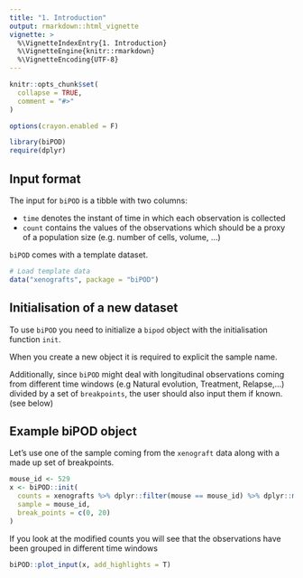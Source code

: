```yaml
---
title: "1. Introduction"
output: rmarkdown::html_vignette
vignette: >
  %\VignetteIndexEntry{1. Introduction}
  %\VignetteEngine{knitr::rmarkdown}
  %\VignetteEncoding{UTF-8}
---
```


```r
knitr::opts_chunk$set(
  collapse = TRUE,
  comment = "#>"
)

options(crayon.enabled = F)
```

```r
library(biPOD)
require(dplyr)
```

## Input format

The input for `biPOD` is a tibble with two columns:

- `time` denotes the instant of time in which each observation is collected
- `count` contains the values of the observations which should be a proxy of a population size (e.g. number of cells, volume, ...)

`biPOD` comes with a template dataset.

```r
# Load template data
data("xenografts", package = "biPOD")
```

## Initialisation of a new dataset

To use `biPOD` you need to initialize a `bipod` object with the initialisation function `init`.

When you create a new object it is required to explicit the sample name.

Additionally, since `biPOD` might deal with longitudinal observations coming from different time windows (e.g Natural evolution, Treatment, Relapse,...) divided by a set of `breakpoints`, the user should also input them if known. (see below)

## Example biPOD object

Let's use one of the sample coming from the `xenograft` data along with a made up set of breakpoints.

```r
mouse_id <- 529
x <- biPOD::init(
  counts = xenografts %>% dplyr::filter(mouse == mouse_id) %>% dplyr::mutate(count = tumour_volume),
  sample = mouse_id,
  break_points = c(0, 20)
)
```
If you look at the modified counts you will see that the observations have been grouped in different time windows

```r
biPOD::plot_input(x, add_highlights = T)
```
